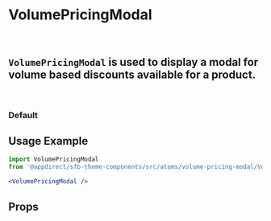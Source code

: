 
<Meta title="Atoms/Volume Pricing Modal" component={VolumePricingModal} />

# VolumePricingModal
<br />

## `VolumePricingModal` is used to display a modal for volume based discounts available for a product.
<br />

### Default
<Canvas>
    <Story name="Default">
        <div style={{ height: '100vh', width: '100vw' }}>
            <VolumePricingModal
                isVisible
                data={mockEditionsI18nData}
                volumePricingData={mockVolumePricingV2}
                formattedTitle="Adobe VIP Pricing"
            />
        </div>
    </Story>
</Canvas>

## Usage Example

```jsx
import VolumePricingModal
from '@appdirect/sfb-theme-components/src/atoms/volume-pricing-modal/VolumePricingModal';

<VolumePricingModal />
```
## Props

<ArgsTable of={VolumePricingModal} />
